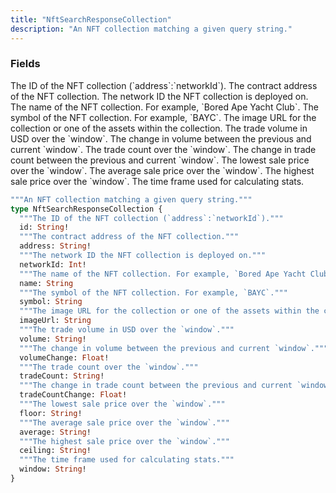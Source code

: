 ```yaml
---
title: "NftSearchResponseCollection"
description: "An NFT collection matching a given query string."
---
```


### Fields

<ResponseField name="id" type="String!" required>
  The ID of the NFT collection (`address`:`networkId`).
</ResponseField>

<ResponseField name="address" type="String!" required>
  The contract address of the NFT collection.
</ResponseField>

<ResponseField name="networkId" type="Int!" required>
  The network ID the NFT collection is deployed on.
</ResponseField>

<ResponseField name="name" type="String">
  The name of the NFT collection. For example, `Bored Ape Yacht Club`.
</ResponseField>

<ResponseField name="symbol" type="String">
  The symbol of the NFT collection. For example, `BAYC`.
</ResponseField>

<ResponseField name="imageUrl" type="String">
  The image URL for the collection or one of the assets within the collection.
</ResponseField>

<ResponseField name="volume" type="String!" required>
  The trade volume in USD over the `window`.
</ResponseField>

<ResponseField name="volumeChange" type="Float!" required>
  The change in volume between the previous and current `window`.
</ResponseField>

<ResponseField name="tradeCount" type="String!" required>
  The trade count over the `window`.
</ResponseField>

<ResponseField name="tradeCountChange" type="Float!" required>
  The change in trade count between the previous and current `window`.
</ResponseField>

<ResponseField name="floor" type="String!" required>
  The lowest sale price over the `window`.
</ResponseField>

<ResponseField name="average" type="String!" required>
  The average sale price over the `window`.
</ResponseField>

<ResponseField name="ceiling" type="String!" required>
  The highest sale price over the `window`.
</ResponseField>

<ResponseField name="window" type="String!" required>
  The time frame used for calculating stats.
</ResponseField>


```graphql NftSearchResponseCollection
"""An NFT collection matching a given query string."""
type NftSearchResponseCollection {
  """The ID of the NFT collection (`address`:`networkId`)."""
  id: String!
  """The contract address of the NFT collection."""
  address: String!
  """The network ID the NFT collection is deployed on."""
  networkId: Int!
  """The name of the NFT collection. For example, `Bored Ape Yacht Club`."""
  name: String
  """The symbol of the NFT collection. For example, `BAYC`."""
  symbol: String
  """The image URL for the collection or one of the assets within the collection."""
  imageUrl: String
  """The trade volume in USD over the `window`."""
  volume: String!
  """The change in volume between the previous and current `window`."""
  volumeChange: Float!
  """The trade count over the `window`."""
  tradeCount: String!
  """The change in trade count between the previous and current `window`."""
  tradeCountChange: Float!
  """The lowest sale price over the `window`."""
  floor: String!
  """The average sale price over the `window`."""
  average: String!
  """The highest sale price over the `window`."""
  ceiling: String!
  """The time frame used for calculating stats."""
  window: String!
}
```
